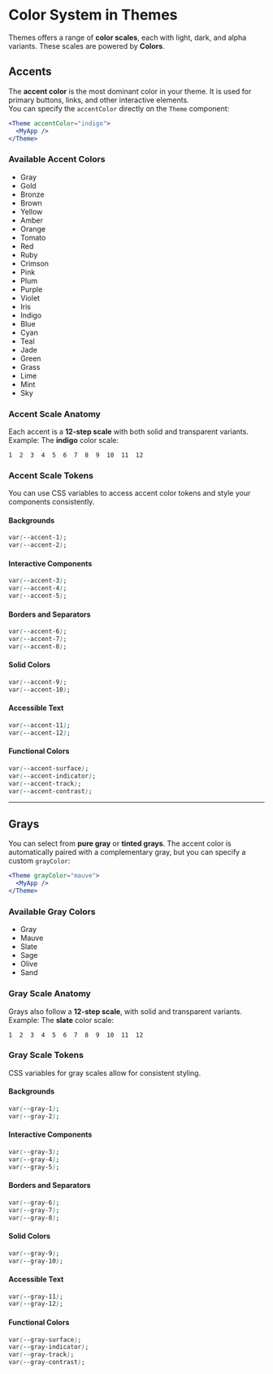 # Color System in Themes

Themes offers a range of **color scales**, each with light, dark, and alpha variants. These scales are powered by **Colors**.

## Accents

The **accent color** is the most dominant color in your theme. It is used for primary buttons, links, and other interactive elements.  
You can specify the `accentColor` directly on the `Theme` component:

```jsx
<Theme accentColor="indigo">
  <MyApp />
</Theme>
```

### Available Accent Colors

- Gray
- Gold
- Bronze
- Brown
- Yellow
- Amber
- Orange
- Tomato
- Red
- Ruby
- Crimson
- Pink
- Plum
- Purple
- Violet
- Iris
- Indigo
- Blue
- Cyan
- Teal
- Jade
- Green
- Grass
- Lime
- Mint
- Sky

### Accent Scale Anatomy

Each accent is a **12-step scale** with both solid and transparent variants.  
Example: The **indigo** color scale:

```
1  2  3  4  5  6  7  8  9  10  11  12
```

### Accent Scale Tokens

You can use CSS variables to access accent color tokens and style your components consistently.

#### Backgrounds

```css
var(--accent-1);
var(--accent-2);
```

#### Interactive Components

```css
var(--accent-3);
var(--accent-4);
var(--accent-5);
```

#### Borders and Separators

```css
var(--accent-6);
var(--accent-7);
var(--accent-8);
```

#### Solid Colors

```css
var(--accent-9);
var(--accent-10);
```

#### Accessible Text

```css
var(--accent-11);
var(--accent-12);
```

#### Functional Colors

```css
var(--accent-surface);
var(--accent-indicator);
var(--accent-track);
var(--accent-contrast);
```

---

## Grays

You can select from **pure gray** or **tinted grays**. The accent color is automatically paired with a complementary gray, but you can specify a custom `grayColor`:

```jsx
<Theme grayColor="mauve">
  <MyApp />
</Theme>
```

### Available Gray Colors

- Gray
- Mauve
- Slate
- Sage
- Olive
- Sand

### Gray Scale Anatomy

Grays also follow a **12-step scale**, with solid and transparent variants.  
Example: The **slate** color scale:

```
1  2  3  4  5  6  7  8  9  10  11  12
```

### Gray Scale Tokens

CSS variables for gray scales allow for consistent styling.

#### Backgrounds

```css
var(--gray-1);
var(--gray-2);
```

#### Interactive Components

```css
var(--gray-3);
var(--gray-4);
var(--gray-5);
```

#### Borders and Separators

```css
var(--gray-6);
var(--gray-7);
var(--gray-8);
```

#### Solid Colors

```css
var(--gray-9);
var(--gray-10);
```

#### Accessible Text

```css
var(--gray-11);
var(--gray-12);
```

#### Functional Colors

```css
var(--gray-surface);
var(--gray-indicator);
var(--gray-track);
var(--gray-contrast);
```
